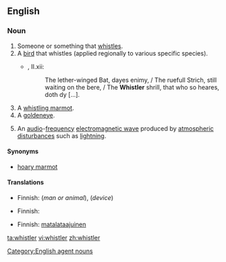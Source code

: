 ==English==
===Noun===
{{wikipedia|Whistler}}
{{en-noun}}

# Someone or something that [[whistle]]s.
# A [[bird]] that whistles (applied regionally to various specific species).
#*{{RQ:Spenser Faerie Queene}}, II.xii:
#*:The lether-winged Bat, dayes enimy, / The ruefull Strich, still waiting on the bere, / The '''Whistler''' shrill, that who so heares, doth dy [...].
# A [[whistling marmot]].
# A [[goldeneye]].
# {{physics}} An [[audio]]-[[frequency]] [[electromagnetic wave]] produced by [[atmospheric]] [[disturbance]]s such as [[lightning]].

====Synonyms====
* {{sense|whistling marmot}} [[hoary marmot]]

====Translations====
{{trans-top|someone or something that whistles}}
* Finnish: {{t|fi|viheltäjä}} (''man or animal''), {{t|fi|vihellin}} (''device'')
{{trans-mid}}
{{trans-bottom}}

{{trans-see|whistling marmot|hoary marmot}}

{{trans-top|goldeneye}}
* Finnish: {{t+|fi|telkkä}}
{{trans-mid}}
{{trans-bottom}}

{{trans-top|physics: audio-frequency electromagnetic wave}}
* Finnish: [[matalataajuinen]] {{t-|fi|radioaalto}}
{{trans-mid}}
{{trans-bottom}}

[[Category:English agent nouns]]

[[ta:whistler]]
[[vi:whistler]]
[[zh:whistler]]